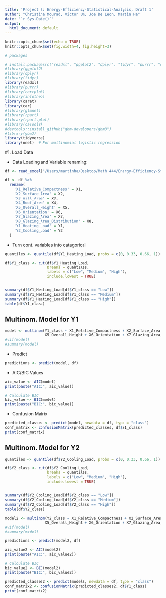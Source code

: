 ```yaml
---
title: 'Project 2: Energy-Efficiency-Statistical-Analysis, Draft 1'
author: "Christina Mourad, Victor Um, Joe De Leon, Martin Ha"
date: "`r Sys.Date()`"
output:
  html_document: default
---
```


```r
knitr::opts_chunk$set(echo = TRUE)
knitr::opts_chunk$set(fig.width=4, fig.height=3)

```

```r
# packages

# install.packages(c("readxl", "ggplot2", "dplyr", "tidyr", "purrr", "corrplot", "infotheo", "caret", "glmnet", "rpart", "rpart.plot", "caTools", "devtools", "nnet"))
#library(ggplot2)
#library(dplyr)
#library(tidyr)
library(readxl)
#library(purrr)
#library(corrplot)
#library(infotheo)
library(caret)
library(car)
#library(glmnet)
#library(rpart)
#library(rpart.plot)
#library(caTools)
#devtools::install_github("gbm-developers/gbm3")
#library(gbm3)
library(tidyverse)
library(nnet)  # For multinomial logistic regression

```

#1. Load Data

- Data Loading and Variable renaming:

```r

df <- read_excel("/Users/martinha/Desktop/Math 444/Energy-Efficiency-Statistical-Analysis/ENB2012_data.xlsx")

df <- df %>%
  rename(
    'X1_Relative_Compactness' = X1, 
    'X2_Surface_Area' = X2, 
    'X3_Wall_Area' = X3, 
    'X4_Roof_Area' = X4, 
    'X5_Overall_Height' = X5, 
    'X6_Orientation' = X6, 
    'X7_Glazing_Area' = X7, 
    'X8_Glazing_Area_Distribution' = X8, 
    'Y1_Heating_Load' = Y1, 
    'Y2_Cooling_Load' = Y2
  )

```

- Turn cont. variables into catagorical

```r
quantiles <- quantile(df$Y1_Heating_Load, probs = c(0, 0.33, 0.66, 1))

df$Y1_class <- cut(df$Y1_Heating_Load,
                   breaks = quantiles,
                   labels = c("Low", "Medium", "High"),
                   include.lowest = TRUE)


summary(df$Y1_Heating_Load[df$Y1_class == "Low"])
summary(df$Y1_Heating_Load[df$Y1_class == "Medium"])
summary(df$Y1_Heating_Load[df$Y1_class == "High"])
table(df$Y1_class)
```

## Multinom. Model for Y1

```r
model <- multinom(Y1_class ~ X1_Relative_Compactness + X2_Surface_Area + X3_Wall_Area + 
                  X5_Overall_Height + X6_Orientation + X7_Glazing_Area, data = df)
#vif(model)
#summary(model)
```

- Predict

```r
predictions <- predict(model, df)
```

- AIC/BIC Values

```r
aic_value <- AIC(model)
print(paste("AIC:", aic_value))

# Calculate BIC
bic_value <- BIC(model)
print(paste("BIC:", bic_value))
```

- Confusion Matrix

```r
predicted_classes <- predict(model, newdata = df, type = "class")
conf_matrix <- confusionMatrix(predicted_classes, df$Y1_class)
print(conf_matrix)
```

## Multinom. Model for Y2

```r
quantiles <- quantile(df$Y2_Cooling_Load, probs = c(0, 0.33, 0.66, 1))

df$Y2_class <- cut(df$Y2_Cooling_Load,
                   breaks = quantiles,
                   labels = c("Low", "Medium", "High"),
                   include.lowest = TRUE)


summary(df$Y2_Cooling_Load[df$Y2_class == "Low"])
summary(df$Y2_Cooling_Load[df$Y2_class == "Medium"])
summary(df$Y2_Cooling_Load[df$Y2_class == "High"])
table(df$Y2_class)
```

```r
model2 <- multinom(Y2_class ~ X1_Relative_Compactness + X2_Surface_Area + X3_Wall_Area + 
                  X5_Overall_Height + X6_Orientation + X7_Glazing_Area, data = df)
#vif(model)
#summary(model)
```
```r
predictions <- predict(model2, df)
```

```r
aic_value2 <- AIC(model2)
print(paste("AIC:", aic_value2))

# Calculate BIC
bic_value2 <- BIC(model2)
print(paste("BIC:", bic_value2))
```

```r
predicted_classes2 <- predict(model2, newdata = df, type = "class")
conf_matrix2 <- confusionMatrix(predicted_classes2, df$Y1_class)
print(conf_matrix2)
```
